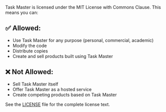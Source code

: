 Task Master is licensed under the MIT License with Commons Clause. This means you can:

## ✅ Allowed:

- Use Task Master for any purpose (personal, commercial, academic)
- Modify the code
- Distribute copies
- Create and sell products built using Task Master

## ❌ Not Allowed:

- Sell Task Master itself
- Offer Task Master as a hosted service
- Create competing products based on Task Master

See the [LICENSE](../LICENSE) file for the complete license text.
